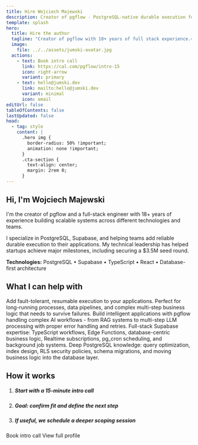```yaml
---
title: Hire Wojciech Majewski
description: Creator of pgflow - PostgreSQL-native durable execution for modern applications. 18+ years full stack experience, Supabase community member.
template: splash
hero:
  title: Hire the author
  tagline: "Creator of pgflow with 18+ years of full stack experience.<br/>I help teams add durable execution to their applications and build AI-powered systems on Supabase."
  image:
    file: ../../assets/jumski-avatar.jpg
  actions:
    - text: Book intro call
      link: https://cal.com/pgflow/intro-15
      icon: right-arrow
      variant: primary
    - text: hello@jumski.dev
      link: mailto:hello@jumski.dev
      variant: minimal
      icon: email
editUrl: false
tableOfContents: false
lastUpdated: false
head:
  - tag: style
    content: |
      .hero img {
        border-radius: 50% !important;
        animation: none !important;
      }
      .cta-section {
        text-align: center;
        margin: 2rem 0;
      }
---
```



## Hi, I'm Wojciech Majewski

I'm the creator of pgflow and a full-stack engineer with 18+ years of experience building scalable systems across different technologies and teams.

I specialize in PostgreSQL, Supabase, and helping teams add reliable durable execution to their applications. My technical leadership has helped startups achieve major milestones, including securing a $3.5M seed round.

**Technologies:** PostgreSQL • Supabase • TypeScript • React • Database-first architecture

## What I can help with

<CardGrid>
<Card title="Durable Execution" icon="puzzle">
Add fault-tolerant, resumable execution to your applications. Perfect for long-running processes, data pipelines, and complex multi-step business logic that needs to survive failures.
</Card>

<Card title="AI-powered Web Apps" icon="rocket">
Build intelligent applications with pgflow handling complex AI workflows - from RAG systems to multi-step LLM processing with proper error handling and retries.
</Card>

<Card title="Supabase Architecture" icon="seti:db">
Full-stack Supabase expertise: TypeScript workflows, Edge Functions, database-centric business logic, Realtime subscriptions, pg_cron scheduling, and background job systems.
</Card>

<Card title="PostgreSQL Expertise" icon="approve-check-circle">
Deep PostgreSQL knowledge: query optimization, index design, RLS security policies, schema migrations, and moving business logic into the database layer.
</Card>
</CardGrid>

## How it works

<Steps>

1. ##### Start with a 15-minute intro call
2. ##### Goal: confirm fit and define the next step
3. ##### If useful, we schedule a deeper scoping session

</Steps>

<div class="cta-section">
  <LinkButton href="https://cal.com/pgflow/intro-15" variant="primary" icon="right-arrow">
    Book intro call
  </LinkButton>

  <LinkButton href="https://jumski.dev" variant="minimal" icon="external">
    View full profile
  </LinkButton>
</div>
